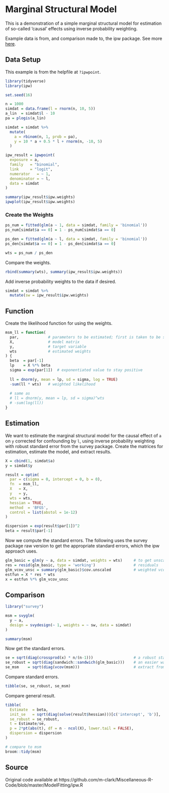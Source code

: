 # Marginal Structural Model

This is a demonstration of a simple marginal structural model for estimation of so-called 'causal' effects using inverse probability weighting.

Example data is from, and comparison made to, the <span class="pack" style = "">ipw</span> package.  See more [here](https://www.jstatsoft.org/article/view/v043i13/v43i13.pdf).


## Data Setup

This example is from the helpfile at `?ipwpoint`.

```r
library(tidyverse)
library(ipw)

set.seed(16)

n = 1000
simdat = data.frame(l = rnorm(n, 10, 5))
a_lin  = simdat$l - 10
pa = plogis(a_lin)

simdat = simdat %>% 
  mutate(
    a = rbinom(n, 1, prob = pa),
    y = 10 * a + 0.5 * l + rnorm(n, -10, 5)
  )

ipw_result = ipwpoint(
  exposure = a,
  family   = "binomial",
  link     = "logit",
  numerator   = ~ 1,
  denominator = ~ l,
  data = simdat
)

summary(ipw_result$ipw.weights)
ipwplot(ipw_result$ipw.weights)
```




### Create the Weights

```r
ps_num = fitted(glm(a ~ 1, data = simdat, family = 'binomial'))
ps_num[simdat$a == 0] = 1 - ps_num[simdat$a == 0]

ps_den = fitted(glm(a ~ l, data = simdat, family = 'binomial'))
ps_den[simdat$a == 0] = 1 - ps_den[simdat$a == 0]

wts = ps_num / ps_den
```

Compare the weights.

```r
rbind(summary(wts), summary(ipw_result$ipw.weights))
```


Add inverse probability weights to the data if desired.

```r
simdat = simdat %>% 
  mutate(sw = ipw_result$ipw.weights)
```


## Function

Create the likelihood function for using the weights.

```r
msm_ll = function(
  par,             # parameters to be estimated; first is taken to be sigma
  X,               # model matrix
  y,               # target variable
  wts              # estimated weights
) {
  beta  = par[-1]
  lp    = X %*% beta
  sigma = exp(par[1])  # exponentiated value to stay positive
  
  ll = dnorm(y, mean = lp, sd = sigma, log = TRUE)  
  -sum(ll * wts)   # weighted likelihood
  
  # same as
  # ll = dnorm(y, mean = lp, sd = sigma)^wts
  # -sum(log(ll))
}
```


## Estimation

We want to estimate the marginal structural model for the causal effect of `a` on `y` corrected for confounding by `l`, using inverse probability weighting with robust standard error from the <span class="pack" style = "">survey</span> package.  Create the matrices for estimation, estimate the model, and extract results.

```r
X = cbind(1, simdat$a)
y = simdat$y

result = optim(
  par = c(sigma = 0, intercept = 0, b = 0),
  fn  = msm_ll,
  X   = X,
  y   = y,
  wts = wts,
  hessian = TRUE,
  method  = 'BFGS',
  control = list(abstol = 1e-12)
)

dispersion = exp(result$par[1])^2
beta = result$par[-1]
```

Now we compute the standard errors. The following uses the <span class="pack" style = "">survey</span> package raw version to get the appropriate standard errors, which the <span class="pack" style = "">ipw</span> approach uses.


```r
glm_basic = glm(y ~ a, data = simdat, weights = wts)     # to get unscaled cov
res = resid(glm_basic, type = 'working')                 # residuals
glm_vcov_unsc = summary(glm_basic)$cov.unscaled          # weighted vcov unscaled by dispersion solve(crossprod(qr(X)))
estfun = X * res * wts                  
x = estfun %*% glm_vcov_unsc 
```


## Comparison

```r
library("survey")

msm = svyglm(
  y ~ a,
  design = svydesign(~ 1, weights = ~ sw, data = simdat)
)

summary(msm)
```

Now  get the standard errors.

```r
se = sqrt(diag(crossprod(x) * n/(n-1)))                  # a robust standard error
se_robust = sqrt(diag(sandwich::sandwich(glm_basic)))    # an easier way to get it
se_msm    = sqrt(diag(vcov(msm)))                        # extract from msm model
```

Compare standard errors.

```r
tibble(se, se_robust, se_msm)
```

Compare general result.

```r
tibble(
  Estimate  = beta,
  init_se   = sqrt(diag(solve(result$hessian)))[c('intercept', 'b')],  # same as scaled se from glm_basic
  se_robust = se_robust,
  t = Estimate/se,
  p = 2*pt(abs(t), df = n - ncol(X), lower.tail = FALSE),  
  dispersion = dispersion             
)

# compare to msm
broom::tidy(msm)
```

## Source

Original code available at https://github.com/m-clark/Miscellaneous-R-Code/blob/master/ModelFitting/ipw.R
